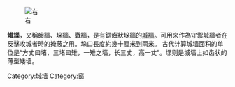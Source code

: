 [[File:Taishan_from_Tai'an_01.jpg|右]]

{{Commonscat|Battlements}}

'''雉堞'''，又稱齒牆、垛牆、戰牆，是有鋸齒狀垛牆的[[城牆|城牆]]。可用來作為守禦城牆者在反擊攻城者時的掩蔽之用。垛口長度約幾十厘米到兩米。
古代计算城墙面积的单位是“方丈曰堵，三堵曰雉，一雉之墙，长三丈，高一丈”。堞则是城墙上如齿状的薄型矮墙。

{{arch-stub}}
[[Category:城墙|Category:城墙]]
[[Category:窗|Category:窗]]